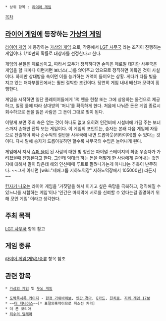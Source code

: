  * 상위 항목 : [[라이어 게임]]

[[목차]]

== [[라이어 게임]]에 등장하는 [[가상의 게임]] ==
[[라이어 게임]] 에 등장하는 [[가상의 게임]] 으로, 작중에서 [[LGT 사무국]] 라는 조직이 진행하는 게임이다. 1/10만의 확률로 대상자를 선정한다고 한다.

게임의 본질은 제로섬이고, 따라서 모두가 정직하다면 손익은 제로일 테지만 사무국은 게임을 할 때마다 이런저런 보너스(…)를 얹어주고 있으므로 정직하면 이득인 것이 사실이다. 하지만 상대방을 속이면 이를 능가하는 거액이 들어오는 상황. 게다가 다들 빚을 지고 있는 패자부활전에서는 훨씬 절박한 조건이다. 당연히 게임 내내 배신과 모략이 횡행한다.

게임을 시작하면 일단 플레이어들에게 1억 엔을 현찰 또는 그에 상응하는 물건으로 제공하고, 일정 룰에 따라 상대방의 '머니'를 획득하게 한다. 처음에 나눠준 돈은 게임 종료시 회수하므로 돈을 잃은 사람은 그 돈이 그대로 빚이 된다.

이렇게 보면 주최 측은 얻는 것이 하나도 없고 오히려 인건비에 시설비에 가끔 주는 보너스까지 손해만 잔뜩 보는 게임이다. 이 게임의 포인트는, 승자는 본래 다음 게임에 자동으로 진출해야 하나 순수익의 절반을 사무국에 내면 드롭아웃(리타이어)할 수 있다는 것이다. 다시 말해 승자가 드롭아웃하면 할수록 사무국의 수입은 늘어나게 된다.

게임에서 져서 [[슈퍼 을]]이 된 사람의 대한 빚 청산은 파이널 스테이지의 최종 우승자가 가려졌을때 진행된다고 한다. 그런데 억대급 하는 돈을 어떻게 한 사람에게 뜯어내는 것인지에 대해서 말이 많은데 해외 인신매매 루트로 팔려나가는게 아니냐는 추측이 난무하다. ~~그게 아니면 [wiki:"제애그룹 지하노역장" 지하노역장에서 105000년] 라든지~~

[[칸자키 나오]]는 라이어 게임을 '거짓말을 해서 이기고 싶은 욕망을 극복하고, 정직해질 수 있느냐를 시험하는 게임'이나 '인간은 마지막에 서로를 신뢰할 수 있다는걸 증명하기 위해 모인 게임' 이라고 생각한다.

== 주최 목적 ==
[[LGT 사무국]] 항목 참고

== 게임 종류 ==
[[라이어 게임(게임)/종류]] 항목 참조

== 관련 항목 ==
 * [[가상의 게임]] 및 [[두뇌 게임]]

 * [[도박묵시록 카이지]] - [[한정 가위바위보]], [[인간 경마]], [[E카드]], [[친치로]], [[지뢰 게임 17보]]
 * ~~[[더 지니어스]]~~[* 표절의혹작이므로 취소선 처리]
 * 더 폰 코리아
 * [[죄수의 딜레마]]
